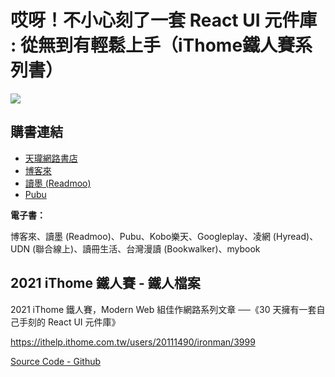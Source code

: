 
<Meta title="Welcome/Introduction" />

<style>{`
  .subheading {
    --mediumdark: '#999999';
    font-weight: 900;
    font-size: 13px;
    color: #999;
    letter-spacing: 6px;
    line-height: 24px;
    text-transform: uppercase;
    margin-bottom: 12px;
    margin-top: 40px;
  }

  .link-list {
    display: grid;
    grid-template-columns: 1fr;
    grid-template-rows: 1fr 1fr;
    row-gap: 10px;
  }

  @media (min-width: 620px) {
    .link-list {
      row-gap: 20px;
      column-gap: 20px;
      grid-template-columns: 1fr 1fr;
    }
  }

  @media all and (-ms-high-contrast:none) {
  .link-list {
      display: -ms-grid;
      -ms-grid-columns: 1fr 1fr;
      -ms-grid-rows: 1fr 1fr;
    }
  }

  .link-item {
    display: block;
    padding: 20px 30px 20px 15px;
    border: 1px solid #00000010;
    border-radius: 5px;
    transition: background 150ms ease-out, border 150ms ease-out, transform 150ms ease-out;
    color: #333333;
    display: flex;
    align-items: flex-start;
  }

  .link-item:hover {
    border-color: #1EA7FD50;
    transform: translate3d(0, -3px, 0);
    box-shadow: rgba(0, 0, 0, 0.08) 0 3px 10px 0;
  }

  .link-item:active {
    border-color: #1EA7FD;
    transform: translate3d(0, 0, 0);
  }

  .link-item strong {
    font-weight: 700;
    display: block;
    margin-bottom: 2px;
  }

  .link-item img {
    height: 40px;
    width: 40px;
    margin-right: 15px;
    flex: none;
  }

  .link-item span {
    font-size: 14px;
    line-height: 20px;
  }

  .tip {
    display: inline-block;
    border-radius: 1em;
    font-size: 11px;
    line-height: 12px;
    font-weight: 700;
    background: #E7FDD8;
    color: #66BF3C;
    padding: 4px 12px;
    margin-right: 10px;
    vertical-align: top;
  }

  .tip-wrapper {
    font-size: 13px;
    line-height: 20px;
    margin-top: 40px;
    margin-bottom: 40px;
  }

  .tip-wrapper code {
    font-size: 12px;
    display: inline-block;
  }
`}</style>

# 哎呀！不小心刻了一套 React UI 元件庫 : 從無到有輕鬆上手（iThome鐵人賽系列書）

![](https://i.imgur.com/BGCpali.png)

## 購書連結

- [天瓏網路書店](https://www.tenlong.com.tw/products/9786263332898)
- [博客來](https://www.books.com.tw/products/0010938824)
- [讀墨 (Readmoo)](https://readmoo.com/book/210256928000101)
- [Pubu](https://www.pubu.com.tw/ebook/331188)

**電子書：**

博客來、讀墨 (Readmoo)、Pubu、Kobo樂天、Googleplay、凌網 (Hyread)、UDN (聯合線上)、讀冊生活、台灣漫讀 (Bookwalker)、mybook

## 2021 iThome 鐵人賽 - 鐵人檔案

2021 iThome 鐵人賽，Modern Web 組佳作網路系列文章 ──《30 天擁有一套自己手刻的 React UI 元件庫》

<https://ithelp.ithome.com.tw/users/20111490/ironman/3999>


[Source Code - Github](https://github.com/TimingJL/13th-ithelp_custom-react-ui-components)
